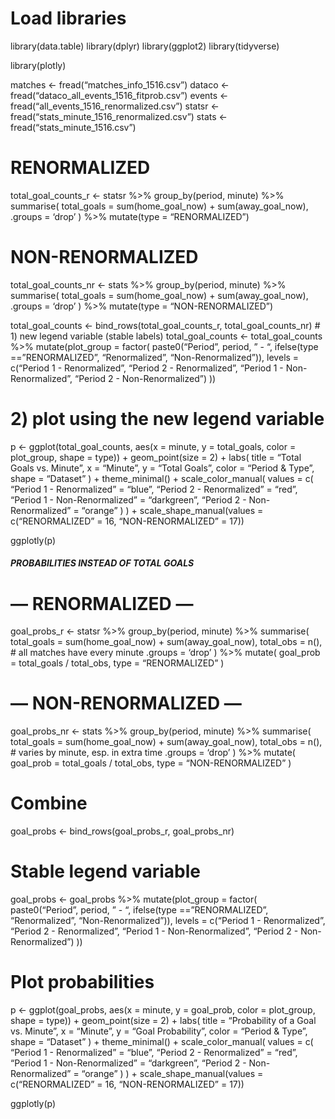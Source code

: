 # Load libraries
library(data.table)
library(dplyr)
library(ggplot2)
library(tidyverse)

library(plotly)




matches <- fread("matches_info_1516.csv")
dataco <- fread("dataco_all_events_1516_fitprob.csv")
events <- fread("all_events_1516_renormalized.csv")
statsr <- fread("stats_minute_1516_renormalized.csv")
stats <- fread("stats_minute_1516.csv")

# RENORMALIZED
total_goal_counts_r <- statsr %>%
  group_by(period, minute) %>%
  summarise(
    total_goals = sum(home_goal_now) + sum(away_goal_now),
    .groups = 'drop'
  ) %>%
  mutate(type = "RENORMALIZED")

# NON-RENORMALIZED
total_goal_counts_nr <- stats %>%
  group_by(period, minute) %>%
  summarise(
    total_goals = sum(home_goal_now) + sum(away_goal_now),
    .groups = 'drop'
  ) %>%
  mutate(type = "NON-RENORMALIZED")
  
total_goal_counts <- bind_rows(total_goal_counts_r, total_goal_counts_nr)
# 1) new legend variable (stable labels)
total_goal_counts <- total_goal_counts %>%
  mutate(plot_group = factor(
           paste0("Period ", period, " - ",
                  ifelse(type == "RENORMALIZED", "Renormalized", "Non-Renormalized")),
           levels = c("Period 1 - Renormalized",
                      "Period 2 - Renormalized",
                      "Period 1 - Non-Renormalized",
                      "Period 2 - Non-Renormalized")
         ))

# 2) plot using the new legend variable
p <- ggplot(total_goal_counts, aes(x = minute, y = total_goals,
                                   color = plot_group,
                                   shape = type)) +
  geom_point(size = 2) +
  labs(
    title = "Total Goals vs. Minute",
    x = "Minute",
    y = "Total Goals",
    color = "Period & Type",
    shape = "Dataset"
  ) +
  theme_minimal() +
  scale_color_manual(
    values = c(
      "Period 1 - Renormalized" = "blue",
      "Period 2 - Renormalized" = "red",
      "Period 1 - Non-Renormalized" = "darkgreen",
      "Period 2 - Non-Renormalized" = "orange"
    )
  ) +
  scale_shape_manual(values = c("RENORMALIZED" = 16, "NON-RENORMALIZED" = 17))

ggplotly(p)



##### PROBABILITIES INSTEAD OF TOTAL GOALS
# --- RENORMALIZED ---
goal_probs_r <- statsr %>%
  group_by(period, minute) %>%
  summarise(
    total_goals = sum(home_goal_now) + sum(away_goal_now),
    total_obs = n(),   # all matches have every minute
    .groups = 'drop'
  ) %>%
  mutate(
    goal_prob = total_goals / total_obs,
    type = "RENORMALIZED"
  )

# --- NON-RENORMALIZED ---
goal_probs_nr <- stats %>%
  group_by(period, minute) %>%
  summarise(
    total_goals = sum(home_goal_now) + sum(away_goal_now),
    total_obs = n(),   # varies by minute, esp. in extra time
    .groups = 'drop'
  ) %>%
  mutate(
    goal_prob = total_goals / total_obs,
    type = "NON-RENORMALIZED"
  )

# Combine
goal_probs <- bind_rows(goal_probs_r, goal_probs_nr)

# Stable legend variable
goal_probs <- goal_probs %>%
  mutate(plot_group = factor(
    paste0("Period ", period, " - ",
           ifelse(type == "RENORMALIZED", "Renormalized", "Non-Renormalized")),
    levels = c("Period 1 - Renormalized",
               "Period 2 - Renormalized",
               "Period 1 - Non-Renormalized",
               "Period 2 - Non-Renormalized")
  ))

# Plot probabilities
p <- ggplot(goal_probs, aes(x = minute, y = goal_prob,
                            color = plot_group,
                            shape = type)) +
  geom_point(size = 2) +
  labs(
    title = "Probability of a Goal vs. Minute",
    x = "Minute",
    y = "Goal Probability",
    color = "Period & Type",
    shape = "Dataset"
  ) +
  theme_minimal() +
  scale_color_manual(
    values = c(
      "Period 1 - Renormalized" = "blue",
      "Period 2 - Renormalized" = "red",
      "Period 1 - Non-Renormalized" = "darkgreen",
      "Period 2 - Non-Renormalized" = "orange"
    )
  ) +
  scale_shape_manual(values = c("RENORMALIZED" = 16, "NON-RENORMALIZED" = 17))

ggplotly(p)
